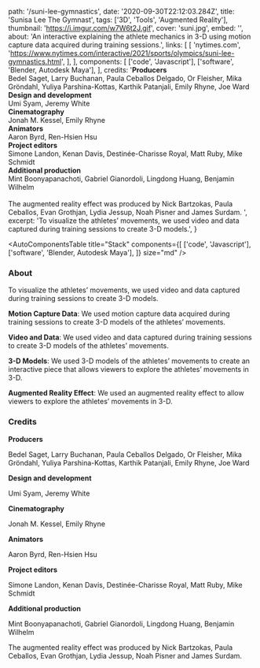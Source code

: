   path: '/suni-lee-gymnastics',
  date: '2020-09-30T22:12:03.284Z',
  title: 'Sunisa Lee The Gymnast',
  tags: ['3D', 'Tools', 'Augmented Reality'],
  thumbnail: 'https://i.imgur.com/w7W6t2J.gif',
  cover: 'suni.jpg',
  embed: '',
  about:
    'An interactive explaining the athlete mechanics in 3-D using motion capture data acquired during training sessions.',
  links: [
    [
      'nytimes.com',
      'https://www.nytimes.com/interactive/2021/sports/olympics/suni-lee-gymnastics.html',
    ],
  ],
  components: [
    ['code', 'Javascript'],
    ['software', 'Blender, Autodesk Maya'],
  ],
  credits:
    '<b>Producers</b><br/> Bedel Saget, Larry Buchanan, Paula Ceballos Delgado, Or Fleisher, Mika Gröndahl, Yuliya Parshina-Kottas, Karthik Patanjali, Emily Rhyne, Joe Ward <br/> <b>Design and development</b><br/> Umi Syam, Jeremy White <br/> <b>Cinematography</b><br/> Jonah M. Kessel, Emily Rhyne <br/> <b>Animators</b><br/> Aaron Byrd, Ren-Hsien Hsu <br/> <b>Project editors</b><br/> Simone Landon, Kenan Davis, Destinée-Charisse Royal, Matt Ruby, Mike Schmidt <br/> <b>Additional production</b><br/> Mint Boonyapanachoti, Gabriel Gianordoli, Lingdong Huang, Benjamin Wilhelm <br/><br/> The augmented reality effect was produced by Nick Bartzokas, Paula Ceballos, Evan Grothjan, Lydia Jessup, Noah Pisner and James Surdam. ',
  excerpt:
    'To visualize the athletes’ movements, we used video and data captured during training sessions to create 3-D models.',
}

<AutoComponentsTable
  title="Stack"
  components={[
    ['code', 'Javascript'],
    ['software', 'Blender, Autodesk Maya'],
  ]}
  size="md"
/>

### About

To visualize the athletes’ movements, we used video and data captured during training sessions to create 3-D models.

**Motion Capture Data**: We used motion capture data acquired during training sessions to create 3-D models of the athletes’ movements.

**Video and Data**: We used video and data captured during training sessions to create 3-D models of the athletes’ movements.

**3-D Models**: We used 3-D models of the athletes’ movements to create an interactive piece that allows viewers to explore the athletes’ movements in 3-D.

**Augmented Reality Effect**: We used an augmented reality effect to allow viewers to explore the athletes’ movements in 3-D.

### Credits

**Producers**

Bedel Saget, Larry Buchanan, Paula Ceballos Delgado, Or Fleisher, Mika Gröndahl,
Yuliya Parshina-Kottas, Karthik Patanjali, Emily Rhyne, Joe Ward

**Design and development**

Umi Syam, Jeremy White

**Cinematography**

Jonah M. Kessel, Emily Rhyne

**Animators**

Aaron Byrd, Ren-Hsien Hsu

**Project editors**

Simone Landon, Kenan Davis, Destinée-Charisse Royal, Matt Ruby, Mike Schmidt

**Additional production**

Mint Boonyapanachoti, Gabriel Gianordoli, Lingdong Huang, Benjamin Wilhelm

The augmented reality effect was produced by Nick Bartzokas, Paula Ceballos, Evan Grothjan, Lydia Jessup, Noah Pisner and James Surdam.
